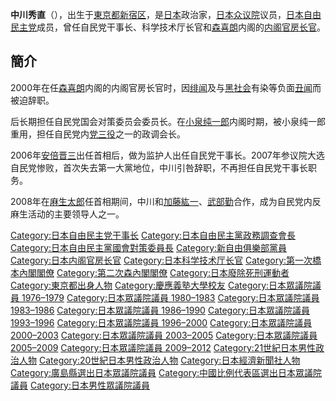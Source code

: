 {{Infobox Officeholder
|name= 中川 秀直
|original_name= 佐藤 秀直
|image=Hidenao Nakagawa.jpg
|imagesize         =200px
|smallimage        =
|caption           =
|order             = 
|office            = {{JPN}}第66任[[内閣官房長官|内閣官房長官]]<br/>第40任[[沖繩振興局|沖繩開發廳]]長官
|term_start        = 2000年7月4日
|term_end          = 2000年10月27日
|primeminister     = [[森喜朗|森喜朗]]
|predecessor       = [[青木幹雄|青木幹雄]]
|successor        =  [[福田康夫|福田康夫]]
|office1            = {{JPN}}第54任{{link-ja|科學技術廳長官|科学技術庁長官}}<br/>第54任{{link-ja|總理府原子能委員會|原子力委員会}}委員長
|term_start1        = 1996年1月11日
|term_end1          = 1996年11月7日
|primeminister1     = [[橋本龍太郎|橋本龍太郎]]
|predecessor1       = {{link-ja|浦野烋興|浦野烋興}}
|successor1        =  {{link-ja|近岡理一郎|近岡理一郎}}
| office2 = {{JPN}}[[眾議院_(日本)|眾議院]]議員
|term_start2  = 1993年7月19日
|term_end2   = 2012年11月16日
|predecessor2 = 
|successor2  = 
|constituency2= {{Plainlist|
* {{link-ja|廣島縣第2區 (中選舉區)|広島県第2区 (中選挙区)|廣島縣第2區}}（1993-1996）
* [[廣島縣第4區|廣島縣第4區]]（1996-2009）
* [[比例中國區|比例中國區]]（2009-2012）}}
|term_start3  = 1980年6月23日
|term_end3   = 1990年1月24日
|predecessor3 = 
|successor3  = 
|constituency3= {{link-ja|廣島縣第2區 (中選舉區)|広島県第2区 (中選挙区)|廣島縣第2區}}
|term_start4  = 1976年12月10日
|term_end4   = 1979年9月7日
|predecessor4 = 
|successor4  = 
|constituency4= {{link-ja|廣島縣第2區 (中選舉區)|広島県第2区 (中選挙区)|廣島縣第2區}}
|birth_date        = {{birth date and age|1944|2|2}}
|birth_place       = {{JPN}}[[東京都|東京都]]
|death_date        = 
|death_place       = 
|party             = （[[新自由俱樂部|新自由俱樂部]]→）<br />（[[無黨籍|無黨籍]]→）<br />[[自由民主党_(日本)|自由民主党]]
|spouse            =中川佳津子
|parents={{link-ja|佐藤胖|佐藤胖}}（父）
|relatives= {{link-ja|中川俊思|中川俊思}}（岳父）
|children={{link-ja|中川俊直|中川俊直}}（次子）
|alma_mater        = [[慶應義塾大学|慶應義塾大学]]法学部
|website = [http://ameblo.jp/nakagawahidenao/ 官方部落格]
}}
{{japanese|japanese=中川秀直|kana=なかがわひでなお|romaji=Nakagawa Hidenao}}

'''中川秀直'''（{{bd|1944年|2月2日|catIdx=Nakagawa Hidenao}}），出生于[[東京都|東京都]][[新宿区|新宿区]]，是[[日本|日本]]政治家，[[日本众议院|日本众议院]]议员，[[日本自由民主党|日本自由民主党]]成员，曾任自民党干事长、科学技术厅长官和[[森喜朗|森喜朗]]内阁的[[内阁官房长官|内阁官房长官]]。

== 簡介 ==
2000年在任[[森喜朗|森喜朗]]内阁的内阁官房长官时，因[[绯闻|绯闻]]及与[[黑社会|黑社会]]有染等负面[[丑闻|丑闻]]而被迫辞职。

后长期担任自民党国会对策委员会委员长。在[[小泉纯一郎|小泉纯一郎]]内阁时期，被小泉纯一郎重用，担任自民党内[[党三役|党三役]]之一的政调会长。

2006年[[安倍晋三|安倍晋三]]出任首相后，做为监护人出任自民党干事长。2007年参议院大选自民党惨败，首次失去第一大黨地位，中川引咎辞职，不再担任自民党干事长职务。

2008年在[[麻生太郎|麻生太郎]]任首相期间，中川和[[加藤紘一|加藤紘一]]、[[武部勤|武部勤]]合作，成为自民党内反麻生活动的主要领导人之一。

{{start box}}
{{succession box|[[武部勤|武部勤]]|[[麻生太郎|麻生太郎]]|[[日本自由民主党干事长|日本自由民主党干事长]]|2006年－2007年}}
{{succession box|[[青木幹雄|青木幹雄]]|[[福田康夫|福田康夫]]|[[日本内阁官房长官|日本内阁官房长官]]|2000年}}
{{succession box|[[浦野烋兴|浦野烋兴]]|[[近冈理一郎|近冈理一郎]]|[[日本科学技术厅长官|日本科学技术厅长官]]|1996年}}
{{end box}}

{{Authority control}}
{{內閣官房長官}}
{{文部科學大臣}}
{{第一次橋本內閣}}
{{第二次森內閣}}
{{自民幹事長}}
{{自民政調會長}}

{{DEFAULTSORT:Nakagawa Hidenao}}
[[Category:日本自由民主党干事长|Category:日本自由民主党干事长]]
[[Category:日本自由民主黨政務調查會長|Category:日本自由民主黨政務調查會長]]
[[Category:日本自由民主黨國會對策委員長|Category:日本自由民主黨國會對策委員長]]
[[Category:新自由俱樂部黨員|Category:新自由俱樂部黨員]]
[[Category:日本内阁官房长官|Category:日本内阁官房长官]]
[[Category:日本科学技术厅长官|Category:日本科学技术厅长官]]
[[Category:第一次橋本內閣閣僚|Category:第一次橋本內閣閣僚]]
[[Category:第二次森內閣閣僚|Category:第二次森內閣閣僚]]
[[Category:日本廢除死刑運動者|Category:日本廢除死刑運動者]]
[[Category:東京都出身人物|Category:東京都出身人物]]
[[Category:慶應義塾大學校友|Category:慶應義塾大學校友]]
[[Category:日本眾議院議員_1976–1979|Category:日本眾議院議員 1976–1979]]
[[Category:日本眾議院議員_1980–1983|Category:日本眾議院議員 1980–1983]]
[[Category:日本眾議院議員_1983–1986|Category:日本眾議院議員 1983–1986]]
[[Category:日本眾議院議員_1986–1990|Category:日本眾議院議員 1986–1990]]
[[Category:日本眾議院議員_1993–1996|Category:日本眾議院議員 1993–1996]]
[[Category:日本眾議院議員_1996–2000|Category:日本眾議院議員 1996–2000]]
[[Category:日本眾議院議員_2000–2003|Category:日本眾議院議員 2000–2003]]
[[Category:日本眾議院議員_2003–2005|Category:日本眾議院議員 2003–2005]]
[[Category:日本眾議院議員_2005–2009|Category:日本眾議院議員 2005–2009]]
[[Category:日本眾議院議員_2009–2012|Category:日本眾議院議員 2009–2012]]
[[Category:21世紀日本男性政治人物|Category:21世紀日本男性政治人物]]
[[Category:20世紀日本男性政治人物|Category:20世紀日本男性政治人物]]
[[Category:日本經濟新聞社人物|Category:日本經濟新聞社人物]]
[[Category:廣島縣選出日本眾議院議員|Category:廣島縣選出日本眾議院議員]]
[[Category:中國比例代表區選出日本眾議院議員|Category:中國比例代表區選出日本眾議院議員]]
[[Category:日本男性眾議院議員|Category:日本男性眾議院議員]]